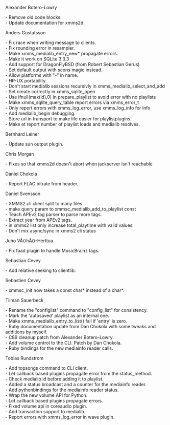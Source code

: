 Alexander Botero-Lowry
;{{Bug|598}} -  Remove old code blocks.
;{{Bug|437}} -  Update documentation for xmms2d.
Anders Gustafsson
;{{Bug|121}} -  Fix race when writing message to clients.
;{{Bug|587}} -  Fix rounding error in resampler.
;{{Bug|595}} -  Make xmms_medialib_entry_new* propagate errors.
;{{Bug|613}} -  Make it work on SQLite 3.3.3
;{{Bug|607}} -  Add support for DragonFlyBSD (from Robert Sebastian Gerus)
;{{Bug|620}} -  Set default output with scons magic instead.
;{{Bug|619}} -  Allow platforms with "-" in name.
;{{Bug|619}} -  HP-UX portability.
;{{Bug|623}} -  Don't start medialib sessions recursivly in xmms_medialib_select_and_add
;{{Bug|624}} -  Set create correctly in xmms_sqlite_open
;{{Bug|625}} -  Use ifnull(max(id),0) in prepare_playlist to avoid error with no playlists
;{{Bug|626}} -  Make xmms_sqlite_query_table report errors via xmms_error_t
;{{Bug|627}} -  Only report errors with xmms_log_error, use xmms_log_info for info
;{{Bug|633}} -  Add medialib_begin debugging.
;{{Bug|629}} -  Store url in transport to make life easier for playlistplugins.
;{{Bug|634}} -  Make et report number of playlist loads and medialib resolves.
Bernhard Leiner
;{{Bug|136}} -  Update sun output plugin.
Chris Morgan
;{{Bug|576}} -  Fixes so that xmms2d doesn't abort when jackserver isn't reachable
Daniel Chokola
;{{Bug|323}} -  Report FLAC bitrate from header.
Daniel Svensson
;{{Bug|611}} -  XMMS2 cli client split to many files
;{{Bug|610}} -  make query param to xmmsc_medialib_add_to_playlist const
;{{Bug|577}} -  Teach APEv2 tag parser to parse more tags.
;{{Bug|612}} -  Extract year from APEv2 tags.
;{{Bug|618}} -  in xmms2 list only increase total_playtime with valid values.
;{{Bug|382}} -  Don't mix async/sync in xmms2 cli status
Juho VÃ¤hÃ¤-Herttua
;{{Bug|608}} -  Fix faad plugin to handle MusicBrainz tags.
Sebastian Cevey
;{{Bug|606}} -  Add relative seeking to clientlib.
Sebastien Cevey
;{{Bug|615}} -  xmmsc_init now takes a const char* instead of a char*.
Tilman Sauerbeck
;{{Bug|601}} -  Rename the "configlist" command to "config_list" for consistency.
;{{Bug|602}} - Mark the 'autosaved' playlist as an internal one.
;{{Bug|603}} -  Make xmms_medialib_entry_to_list() fail if 'entry' is zero.
;{{Bug|549}} - Ruby documentation update from Dan Chokola with some tweaks and additions by myself.
;{{Bug|599}} - C89 cleanup patch from Alexander Botero-Lowry.
;{{Bug|604}} - Add volume control to the CLI. Patch by Dan Chokola.
;{{Bug|600}} - Ruby bindings for the new mediainfo reader calls.
Tobias Rundstrom
;{{Bug|579}} -  Add topsongs command to CLI client.
;{{Bug|580}} -  Let callback based plugins propagate error from the status_method.
;{{Bug|590}} -  Check medialib id before adding it to playlist.
;{{Bug|600}} -  Added a status broadcast and a counter for the mediainfo reader.
;{{Bug|600}} -  Add pythonbindings for the mediainfo reader status.
;{{Bug|29}} -  Wrap the new volume API for Python.
;{{Bug|605}} -  Let callback based plugins propagate errors.
;{{Bug|29}} -  Fixed volume api in coreaudio plugin.
;{{Bug|622}} -  Add transaction support to medialib.
;{{Bug|627}} -  Report errors with xmms_log_error in wave plugin.